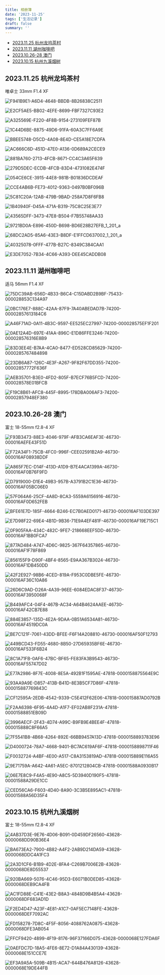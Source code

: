 ```yaml
---
title: 相册簿
date: '2023-11-25'
tags: ['生活记录']
draft: false
summary: ''
---
```


- [2023.11.25 杭州龙坞茶村](#20231125-杭州龙坞茶村)
- [2023.11.11 湖州咖啡吧](#20231111-湖州咖啡吧)
- [2023.10.26-28 澳门](#20231026-28-澳门)
- [2023.10.15 杭州九溪烟树](#20231015-杭州九溪烟树)


## 2023.11.25 杭州龙坞茶村

唯卓士 33mm F1.4 XF

![F941B9E1-A6D4-4648-BBDB-8B26838C2511](https://cdn.jsdelivr.net/gh/klaaay/pbed@main/uPic/F941B9E1-A6D4-4648-BBDB-8B26838C2511.jpeg)

![E2CF5AE5-BB02-4EFE-8699-FBF7327C93E2](https://cdn.jsdelivr.net/gh/klaaay/pbed@main/uPic/E2CF5AE5-BB02-4EFE-8699-FBF7327C93E2.jpeg)

![A325569E-F220-4F8B-9154-273109FEF87B](https://cdn.jsdelivr.net/gh/klaaay/pbed@main/uPic/A325569E-F220-4F8B-9154-273109FEF87B.jpeg)

![1C44D6BE-8875-49D6-91FA-60A3C7FF6A9E](https://cdn.jsdelivr.net/gh/klaaay/pbed@main/uPic/1C44D6BE-8875-49D6-91FA-60A3C7FF6A9E.jpeg)

![BBEE5748-D5CD-4A08-8E4D-CE5A18E7CDFA](https://cdn.jsdelivr.net/gh/klaaay/pbed@main/uPic/BBEE5748-D5CD-4A08-8E4D-CE5A18E7CDFA.jpeg)

![AC666C6D-451D-47E0-A136-0D689A2CECE9](https://cdn.jsdelivr.net/gh/klaaay/pbed@main/uPic/AC666C6D-451D-47E0-A136-0D689A2CECE9.jpeg)

![881BA760-2713-4FCB-8671-CC4C3A65F639](https://cdn.jsdelivr.net/gh/klaaay/pbed@main/uPic/881BA760-2713-4FCB-8671-CC4C3A65F639.jpeg)

![279D5DEC-ECDB-4FCB-83D4-4731082E474F](https://cdn.jsdelivr.net/gh/klaaay/pbed@main/uPic/279D5DEC-ECDB-4FCB-83D4-4731082E474F.jpeg)

![054CE6CE-3915-44E8-981B-B01836DCDEAF](https://cdn.jsdelivr.net/gh/klaaay/pbed@main/uPic/054CE6CE-3915-44E8-981B-B01836DCDEAF.jpeg)

![CCE4AB6B-FE73-4012-9363-0497B0BF096B](https://cdn.jsdelivr.net/gh/klaaay/pbed@main/uPic/CCE4AB6B-FE73-4012-9363-0497B0BF096B.jpeg)

![5C81C20A-12AB-479B-9BAD-258A7D8F6FB8](https://cdn.jsdelivr.net/gh/klaaay/pbed@main/uPic/5C81C20A-12AB-479B-9BAD-258A7D8F6FB8.jpeg)

![1B40940F-D45A-471A-B319-75C8C25E3E77](https://cdn.jsdelivr.net/gh/klaaay/pbed@main/uPic/1B40940F-D45A-471A-B319-75C8C25E3E77.jpeg)

![43565DFF-3473-47E8-B504-F7B55748AA33](https://cdn.jsdelivr.net/gh/klaaay/pbed@main/uPic/43565DFF-3473-47E8-B504-F7B55748AA33.jpeg)

![9721BD0A-E896-450D-B698-BD6E28B27EFB_1_201_a](https://cdn.jsdelivr.net/gh/klaaay/pbed@main/uPic/9721BD0A-E896-450D-B698-BD6E28B27EFB_1_201_a.jpeg)

![68DC2AD5-85A6-43E3-B8DF-E1FFCD637002_1_201_a](https://cdn.jsdelivr.net/gh/klaaay/pbed@main/uPic/68DC2AD5-85A6-43E3-B8DF-E1FFCD637002_1_201_a.jpeg)

![40325078-0FFF-477B-B27C-8349C384CAA1](https://cdn.jsdelivr.net/gh/klaaay/pbed@main/uPic/40325078-0FFF-477B-B27C-8349C384CAA1.jpeg)

![E3DE7052-7B34-4C66-A393-DEE45CADDB08](https://cdn.jsdelivr.net/gh/klaaay/pbed@main/uPic/E3DE7052-7B34-4C66-A393-DEE45CADDB08.jpeg)

## 2023.11.11 湖州咖啡吧

适马 56mm F1.4 XF

![75DC39AB-656D-4B33-B6C4-C15DABD2B9BF-75433-000028853C134A97](https://cdn.jsdelivr.net/gh/klaaay/pbed@main/uPic/75DC39AB-656D-4B33-B6C4-C15DABD2B9BF-75433-000028853C134A97.jpg)

![0BC176E7-888C-42AA-87F9-7A40ABEDAD7B-74200-00002857613184C6](https://cdn.jsdelivr.net/gh/klaaay/pbed@main/uPic/0BC176E7-888C-42AA-87F9-7A40ABEDAD7B-74200-00002857613184C6.jpg)

![A46F71AD-0A11-4B3C-9597-EE525EC27997-74200-000028575EF1F201](https://cdn.jsdelivr.net/gh/klaaay/pbed@main/uPic/A46F71AD-0A11-4B3C-9597-EE525EC27997-74200-000028575EF1F201.jpg)

![0AE12A4D-697E-41AA-896C-E1D86FFE3246-74200-000028576316E8B9](https://cdn.jsdelivr.net/gh/klaaay/pbed@main/uPic/0AE12A4D-697E-41AA-896C-E1D86FFE3246-74200-000028576316E8B9.jpg)

![83D3EE4E-B7AA-4CA0-8477-ED528CD85629-74200-0000285767484898](https://cdn.jsdelivr.net/gh/klaaay/pbed@main/uPic/83D3EE4E-B7AA-4CA0-8477-ED528CD85629-74200-0000285767484898.jpg)

![23DB6A87-126C-4E3F-A267-9F82F67DD355-74200-00002857772F636F](https://cdn.jsdelivr.net/gh/klaaay/pbed@main/uPic/23DB6A87-126C-4E3F-A267-9F82F67DD355-74200-00002857772F636F.jpg)

![AEB35701-B3E0-4FD2-805F-B7ECF76B5FCD-74200-000028578E01BFCB](https://cdn.jsdelivr.net/gh/klaaay/pbed@main/uPic/AEB35701-B3E0-4FD2-805F-B7ECF76B5FCD-74200-000028578E01BFCB.jpg)

![F19C8B61-AFC8-445F-8995-178DBA006AF3-74200-00002857948EF380](https://cdn.jsdelivr.net/gh/klaaay/pbed@main/uPic/F19C8B61-AFC8-445F-8995-178DBA006AF3-74200-00002857948EF380.jpg)

## 2023.10.26-28 澳门

富士 18-55mm f2.8-4 XF

![F93B3473-88E3-4046-979F-AFB3CA6EAF3E-46730-000016AEFE43F51D](https://cdn.jsdelivr.net/gh/klaaay/pbed@main/uPic/F93B3473-88E3-4046-979F-AFB3CA6EAF3E-46730-000016AEFE43F51D.jpg)

![F72A34F1-75CB-4FC0-996F-CEE02591B2A9-46730-000016AF08938DDF](https://cdn.jsdelivr.net/gh/klaaay/pbed@main/uPic/F72A34F1-75CB-4FC0-996F-CEE02591B2A9-46730-000016AF08938DDF.jpg)

![A865F7EC-D14F-413D-A1D9-B7E4ACA1399A-46730-000016AF0B76F9FD](https://cdn.jsdelivr.net/gh/klaaay/pbed@main/uPic/A865F7EC-D14F-413D-A1D9-B7E4ACA1399A-46730-000016AF0B76F9FD.jpg)

![D7919000-D1E4-49B3-957B-A3791B2C1E36-46730-000016AF05BC06E0](https://cdn.jsdelivr.net/gh/klaaay/pbed@main/uPic/D7919000-D1E4-49B3-957B-A3791B2C1E36-46730-000016AF05BC06E0.jpg)

![57F064A6-25CF-4A8D-8CA3-5559A6156916-46730-000016AF0D652FEB](https://cdn.jsdelivr.net/gh/klaaay/pbed@main/uPic/57F064A6-25CF-4A8D-8CA3-5559A6156916-46730-000016AF0D652FEB.jpg)

![BFE61E7D-185F-4664-B246-EC7B0AED0171-46730-000016AF103DE397](https://cdn.jsdelivr.net/gh/klaaay/pbed@main/uPic/BFE61E7D-185F-4664-B246-EC7B0AED0171-46730-000016AF103DE397.jpg)

![E7D98F22-69E4-4B1D-9B36-71E9A4EF481F-46730-000016AF19E715C1](https://cdn.jsdelivr.net/gh/klaaay/pbed@main/uPic/E7D98F22-69E4-4B1D-9B36-71E9A4EF481F-46730-000016AF19E715C1.jpg)

![0F905FAA-434C-482C-9FE7-218668EEF5DD-46730-000016AF1BB0FCA7](https://cdn.jsdelivr.net/gh/klaaay/pbed@main/uPic/0F905FAA-434C-482C-9FE7-218668EEF5DD-46730-000016AF1BB0FCA7.jpg)

![877AD484-A747-4D6C-9825-367F64357865-46730-000016AF1F78F869](https://cdn.jsdelivr.net/gh/klaaay/pbed@main/uPic/877AD484-A747-4D6C-9825-367F64357865-46730-000016AF1F78F869.jpg)

![856155F9-D90F-4BF4-8565-E9AA367B3024-46730-000016AF1DB450DD](https://cdn.jsdelivr.net/gh/klaaay/pbed@main/uPic/856155F9-D90F-4BF4-8565-E9AA367B3024-46730-000016AF1DB450DD.jpg)

![42F2E927-98B6-4CED-819A-F953C0DBE5FE-46730-000016AF36C10A86](https://cdn.jsdelivr.net/gh/klaaay/pbed@main/uPic/42F2E927-98B6-4CED-819A-F953C0DBE5FE-46730-000016AF36C10A86.jpg)

![26D6C9AD-D26A-4A39-96EE-6084EDAC8F37-46730-000016AF3950068F](https://cdn.jsdelivr.net/gh/klaaay/pbed@main/uPic/26D6C9AD-D26A-4A39-96EE-6084EDAC8F37-46730-000016AF3950068F.jpg)

![B449AFC4-04F4-467B-AC34-A64B4624AAEE-46730-000016AF42CB7E88](https://cdn.jsdelivr.net/gh/klaaay/pbed@main/uPic/B449AFC4-04F4-467B-AC34-A64B4624AAEE-46730-000016AF42CB7E88.jpg)

![884E3857-135D-4E2A-9DAA-0B51A6534A81-46730-000016AF4519DC0A](https://cdn.jsdelivr.net/gh/klaaay/pbed@main/uPic/884E3857-135D-4E2A-9DAA-0B51A6534A81-46730-000016AF4519DC0A.jpg)

![BE7C121F-7061-43DD-BFEE-F6F14A208810-46730-000016AF50F12793](https://cdn.jsdelivr.net/gh/klaaay/pbed@main/uPic/BE7C121F-7061-43DD-BFEE-F6F14A208810-46730-000016AF50F12793.jpg)

![449BCD43-FD55-4680-8B50-27D65935BF6E-46730-000016AF533F6B24](https://cdn.jsdelivr.net/gh/klaaay/pbed@main/uPic/449BCD43-FD55-4680-8B50-27D65935BF6E-46730-000016AF533F6B24.jpg)

![8C1A71FB-0AF6-47BC-BF65-FE83FA3B9543-46730-000016AF55747D02](https://cdn.jsdelivr.net/gh/klaaay/pbed@main/uPic/8C1A71FB-0AF6-47BC-BF65-FE83FA3B9543-46730-000016AF55747D02.jpg)

![E77A2986-8F7E-4008-8E5A-492B1F1595AE-47818-0000158875564E9C](https://cdn.jsdelivr.net/gh/klaaay/pbed@main/uPic/E77A2986-8F7E-4008-8E5A-492B1F1595AE-47818-0000158875564E9C.jpg)

![93AA9A9E-D857-413B-B41D-8E3B5CF7D86F-47818-000015887769843C](https://cdn.jsdelivr.net/gh/klaaay/pbed@main/uPic/93AA9A9E-D857-413B-B41D-8E3B5CF7D86F-47818-000015887769843C.jpg)

![CF12595A-2EDB-4542-9339-C5E412F62E06-47818-000015887AD0792B](https://cdn.jsdelivr.net/gh/klaaay/pbed@main/uPic/CF12595A-2EDB-4542-9339-C5E412F62E06-47818-000015887AD0792B.jpg)

![F2AA6398-6F95-4A4D-A1F7-EF02AB8F231A-47818-00001588851EB09D](https://cdn.jsdelivr.net/gh/klaaay/pbed@main/uPic/F2AA6398-6F95-4A4D-A1F7-EF02AB8F231A-47818-00001588851EB09D.jpg)

![3996AECF-2F43-4D74-A99C-B9FB9E4BEE4F-47818-000015888C8F66A5](https://cdn.jsdelivr.net/gh/klaaay/pbed@main/uPic/3996AECF-2F43-4D74-A99C-B9FB9E4BEE4F-47818-000015888C8F66A5.jpg)

![7F5541B8-4B68-4264-892E-66BB9457A13D-47818-0000158893783E96](https://cdn.jsdelivr.net/gh/klaaay/pbed@main/uPic/7F5541B8-4B68-4264-892E-66BB9457A13D-47818-0000158893783E96.jpg)

![D4000724-78A7-4668-9401-BC7AC619AF6F-47818-0000158898711F46](https://cdn.jsdelivr.net/gh/klaaay/pbed@main/uPic/D4000724-78A7-4668-9401-BC7AC619AF6F-47818-0000158898711F46.jpg)

![F0032724-A4BF-4E00-A517-C8A3153819AD-47818-000015889E116A55](https://cdn.jsdelivr.net/gh/klaaay/pbed@main/uPic/F0032724-A4BF-4E00-A517-C8A3153819AD-47818-000015889E116A55.jpg)

![9E71759A-A642-4A61-A5EC-8701212804CB-47818-00001588A0930B17](https://cdn.jsdelivr.net/gh/klaaay/pbed@main/uPic/9E71759A-A642-4A61-A5EC-8701212804CB-47818-00001588A0930B17.jpg)

![06E7E8C9-F4A5-4E90-A8C5-5D3940D190F5-47818-00001588A29DE1CC](https://cdn.jsdelivr.net/gh/klaaay/pbed@main/uPic/06E7E8C9-F4A5-4E90-A8C5-5D3940D190F5-47818-00001588A29DE1CC.jpg)

![CED56CA6-F603-4D40-8A90-3C3B5E895AC1-47818-00001588A56D35F4](https://cdn.jsdelivr.net/gh/klaaay/pbed@main/uPic/CED56CA6-F603-4D40-8A90-3C3B5E895AC1-47818-00001588A56D35F4.jpg)

## 2023.10.15 杭州九溪烟树

富士 18-55mm f2.8-4 XF

![4AB37D3E-9E76-4D06-B091-0D459DF26560-43628-0000068DD90B36E4](https://cdn.jsdelivr.net/gh/klaaay/pbed@main/uPic/4AB37D3E-9E76-4D06-B091-0D459DF26560-43628-0000068DD90B36E4.jpg)

![BA673EA2-7900-4B82-A4F2-2AB9D214DA59-43628-0000068DDC4A1FC3](https://cdn.jsdelivr.net/gh/klaaay/pbed@main/uPic/BA673EA2-7900-4B82-A4F2-2AB9D214DA59-43628-0000068DDC4A1FC3.jpg)

![2A3D1CF6-B1B9-4D2E-8FA4-C269B7006E2B-43628-0000068DE8D55537](https://cdn.jsdelivr.net/gh/klaaay/pbed@main/uPic/2A3D1CF6-B1B9-4D2E-8FA4-C269B7006E2B-43628-0000068DE8D55537.jpg)

![920BA669-5076-4C46-95D3-E6071B0DED85-43628-0000068DEB9CA4FB](https://cdn.jsdelivr.net/gh/klaaay/pbed@main/uPic/920BA669-5076-4C46-95D3-E6071B0DED85-43628-0000068DEB9CA4FB.jpg)

![AC1FD88E-C41E-43E2-B8A3-4848D9B4B5A4-43628-0000068DF683AD1D](https://cdn.jsdelivr.net/gh/klaaay/pbed@main/uPic/AC1FD88E-C41E-43E2-B8A3-4848D9B4B5A4-43628-0000068DF683AD1D.jpg)

![F2ED4D47-A23F-4E81-A1C7-0AF5EC7148FE-43628-0000068DEF7092AC](https://cdn.jsdelivr.net/gh/klaaay/pbed@main/uPic/F2ED4D47-A23F-4E81-A1C7-0AF5EC7148FE-43628-0000068DEF7092AC.jpg)

![FD158278-7D8C-4F5F-8056-4088762A0875-43628-0000068DFE3AB054](https://cdn.jsdelivr.net/gh/klaaay/pbed@main/uPic/FD158278-7D8C-4F5F-8056-4088762A0875-43628-0000068DFE3AB054.jpg)

![FFCF9420-4899-4F19-8176-96F37166D075-43628-0000068E127FDA6F](https://cdn.jsdelivr.net/gh/klaaay/pbed@main/uPic/FFCF9420-4899-4F19-8176-96F37166D075-43628-0000068E127FDA6F.jpg)

![0AEFDC7D-18A5-4FE6-8E72-D1A84A430139-43628-0000068E151CCE7E](https://cdn.jsdelivr.net/gh/klaaay/pbed@main/uPic/0AEFDC7D-18A5-4FE6-8E72-D1A84A430139-43628-0000068E151CCE7E.jpg)

![EF3A9A5A-509B-4B15-ACA7-644B476A8126-43628-0000068E19DE44FB](https://cdn.jsdelivr.net/gh/klaaay/pbed@main/uPic/EF3A9A5A-509B-4B15-ACA7-644B476A8126-43628-0000068E19DE44FB.jpg)
